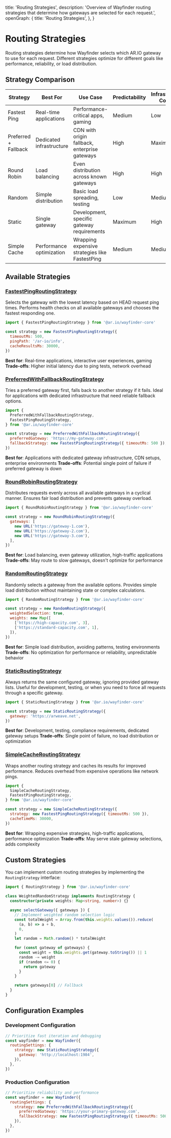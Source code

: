   title: 'Routing Strategies',
  description:
    'Overview of Wayfinder routing strategies that determine how gateways are selected for each request.',
  openGraph: {
    title: 'Routing Strategies',
  },
}


# Routing Strategies

Routing strategies determine how Wayfinder selects which AR.IO gateway to use for each request. Different strategies optimize for different goals like performance, reliability, or load distribution.

## Strategy Comparison

<Table>
  <thead>
    <tr>
      <th>Strategy</th>
      <th>Best For</th>
      <th>Use Case</th>
      <th>Predictability</th>
      <th>Infrastructure Control</th>
    </tr>
  </thead>
  <tbody>
    <tr>
      <td>Fastest Ping</td>
      <td>Real-time applications</td>
      <td>Performance-critical apps, gaming</td>
      <td>Medium</td>
      <td>Low</td>
    </tr>
    <tr>
      <td>Preferred + Fallback</td>
      <td>Dedicated infrastructure</td>
      <td>CDN with origin fallback, enterprise gateways</td>
      <td>High</td>
      <td>Maximum</td>
    </tr>
    <tr>
      <td>Round Robin</td>
      <td>Load balancing</td>
      <td>Even distribution across known gateways</td>
      <td>High</td>
      <td>High</td>
    </tr>
    <tr>
      <td>Random</td>
      <td>Simple distribution</td>
      <td>Basic load spreading, testing</td>
      <td>Low</td>
      <td>Medium</td>
    </tr>
    <tr>
      <td>Static</td>
      <td>Single gateway</td>
      <td>Development, specific gateway requirements</td>
      <td>Maximum</td>
      <td>High</td>
    </tr>
    <tr>
      <td>Simple Cache</td>
      <td>Performance optimization</td>
      <td>Wrapping expensive strategies like FastestPing</td>
      <td>Medium</td>
      <td>Medium</td>
    </tr>
  </tbody>
</Table>

## Available Strategies

### [FastestPingRoutingStrategy](/wayfinder/routing-strategies/fastest-ping)

Selects the gateway with the lowest latency based on HEAD request ping times. Performs health checks on all available gateways and chooses the fastest responding one.

```javascript
import { FastestPingRoutingStrategy } from '@ar.io/wayfinder-core'

const strategy = new FastestPingRoutingStrategy({
  timeoutMs: 500,
  pingPath: '/ar-io/info',
  cacheResultsMs: 30000,
})
```

**Best for**: Real-time applications, interactive user experiences, gaming
**Trade-offs**: Higher initial latency due to ping tests, network overhead

### [PreferredWithFallbackRoutingStrategy](/wayfinder/routing-strategies/preferred-with-fallback)

Tries a preferred gateway first, falls back to another strategy if it fails. Ideal for applications with dedicated infrastructure that need reliable fallback options.

```javascript
import {
  PreferredWithFallbackRoutingStrategy,
  FastestPingRoutingStrategy,
} from '@ar.io/wayfinder-core'

const strategy = new PreferredWithFallbackRoutingStrategy({
  preferredGateway: 'https://my-gateway.com',
  fallbackStrategy: new FastestPingRoutingStrategy({ timeoutMs: 500 }),
})
```

**Best for**: Applications with dedicated gateway infrastructure, CDN setups, enterprise environments
**Trade-offs**: Potential single point of failure if preferred gateway is down

### [RoundRobinRoutingStrategy](/wayfinder/routing-strategies/round-robin)

Distributes requests evenly across all available gateways in a cyclical manner. Ensures fair load distribution and prevents gateway overload.

```javascript
import { RoundRobinRoutingStrategy } from '@ar.io/wayfinder-core'

const strategy = new RoundRobinRoutingStrategy({
  gateways: [
    new URL('https://gateway-1.com'),
    new URL('https://gateway-2.com'),
    new URL('https://gateway-3.com'),
  ],
})
```

**Best for**: Load balancing, even gateway utilization, high-traffic applications
**Trade-offs**: May route to slow gateways, doesn't optimize for performance

### [RandomRoutingStrategy](/wayfinder/routing-strategies/random)

Randomly selects a gateway from the available options. Provides simple load distribution without maintaining state or complex calculations.

```javascript
import { RandomRoutingStrategy } from '@ar.io/wayfinder-core'

const strategy = new RandomRoutingStrategy({
  weightedSelection: true,
  weights: new Map([
    ['https://high-capacity.com', 3],
    ['https://standard-capacity.com', 1],
  ]),
})
```

**Best for**: Simple load distribution, avoiding patterns, testing environments
**Trade-offs**: No optimization for performance or reliability, unpredictable behavior

### [StaticRoutingStrategy](/wayfinder/routing-strategies/static)

Always returns the same configured gateway, ignoring provided gateway lists. Useful for development, testing, or when you need to force all requests through a specific gateway.

```javascript
import { StaticRoutingStrategy } from '@ar.io/wayfinder-core'

const strategy = new StaticRoutingStrategy({
  gateway: 'https://arweave.net',
})
```

**Best for**: Development, testing, compliance requirements, dedicated gateway setups
**Trade-offs**: Single point of failure, no load distribution or optimization

### [SimpleCacheRoutingStrategy](/wayfinder/routing-strategies/simple-cache)

Wraps another routing strategy and caches its results for improved performance. Reduces overhead from expensive operations like network pings.

```javascript
import {
  SimpleCacheRoutingStrategy,
  FastestPingRoutingStrategy,
} from '@ar.io/wayfinder-core'

const strategy = new SimpleCacheRoutingStrategy({
  strategy: new FastestPingRoutingStrategy({ timeoutMs: 500 }),
  cacheTimeMs: 30000,
})
```

**Best for**: Wrapping expensive strategies, high-traffic applications, performance optimization
**Trade-offs**: May serve stale gateway selections, adds complexity

## Custom Strategies

You can implement custom routing strategies by implementing the `RoutingStrategy` interface:

```typescript
import { RoutingStrategy } from '@ar.io/wayfinder-core'

class WeightedRandomStrategy implements RoutingStrategy {
  constructor(private weights: Map<string, number>) {}

  async selectGateway({ gateways }) {
    // Implement weighted random selection logic
    const totalWeight = Array.from(this.weights.values()).reduce(
      (a, b) => a + b,
      0,
    )
    let random = Math.random() * totalWeight

    for (const gateway of gateways) {
      const weight = this.weights.get(gateway.toString()) || 1
      random -= weight
      if (random <= 0) {
        return gateway
      }
    }

    return gateways[0] // Fallback
  }
}
```

## Configuration Examples

### Development Configuration

```javascript
// Prioritize fast iteration and debugging
const wayfinder = new Wayfinder({
  routingSettings: {
    strategy: new StaticRoutingStrategy({
      gateway: 'http://localhost:1984',
    }),
  },
})
```

### Production Configuration

```javascript
// Prioritize reliability and performance
const wayfinder = new Wayfinder({
  routingSettings: {
    strategy: new PreferredWithFallbackRoutingStrategy({
      preferredGateway: 'https://your-primary-gateway.com',
      fallbackStrategy: new FastestPingRoutingStrategy({ timeoutMs: 500 }),
    }),
  },
})
```
